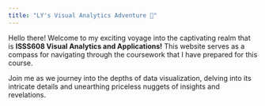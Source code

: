 ```yaml
---
title: "LY's Visual Analytics Adventure 💯"
---
```


Hello there! Welcome to my exciting voyage into the captivating realm that is **ISSS608 Visual Analytics and Applications!** This website serves as a compass for navigating through the coursework that I have prepared for this course.

Join me as we journey into the depths of data visualization, delving into its intricate details and unearthing priceless nuggets of insights and revelations.
